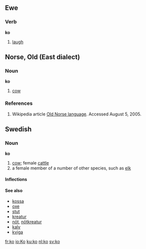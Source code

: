 ==Ewe==
===Verb===
'''ko'''
# [[laugh]]

==Norse, Old (East dialect)==
===Noun===
'''ko'''
# [[cow]]
===References===
# Wikipedia article [[w:Old Norse language|Old Norse language]].  Accessed August 5, 2005.

==Swedish==
===Noun===
'''ko'''

#[[cow]]; female [[cattle]]
#a female member of a number of other species, such as [[elk]]

====Inflections====
{{sv-noun|gender=Common|ko|kon|kor|korna|kos|kons|kors|kornas}}

====See also====
*[[kossa]]
*[[oxe]]
*[[stut]]
*[[kreatur]] 
*[[nöt]], [[nötkreatur]]
*[[kalv]]
*[[kviga]]



[[fr:ko]]
[[io:Ko]]
[[ku:ko]]
[[nl:ko]]
[[sv:ko]]